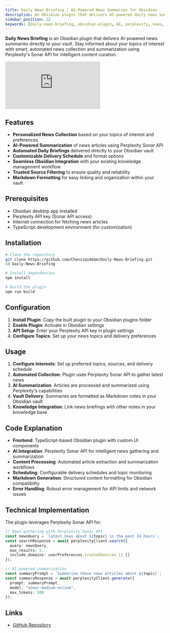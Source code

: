 ```yaml
---
title: Daily News Briefing | AI-Powered News Summaries for Obsidian
description: An Obsidian plugin that delivers AI-powered daily news summaries directly to your vault using Perplexity's Sonar API for intelligent content curation
sidebar_position: 22
keywords: [daily-news-briefing, obsidian-plugin, AI, perplexity, news, summarization, automation]
---
```


**Daily News Briefing** is an Obsidian plugin that delivers AI-powered news summaries directly to your vault. Stay informed about your topics of interest with smart, automated news collection and summarization using Perplexity's Sonar API for intelligent content curation.

<iframe
  className="w-full aspect-video rounded-xl"
  src="https://www.youtube.com/embed/nbbisoqsZDc"
  title="Daily News Briefing Demo"
  frameBorder="0"
  allow="accelerometer; autoplay; clipboard-write; encrypted-media; gyroscope; picture-in-picture"
  allowFullScreen
></iframe>

## Features

* **Personalized News Collection** based on your topics of interest and preferences
* **AI-Powered Summarization** of news articles using Perplexity Sonar API
* **Automated Daily Briefings** delivered directly to your Obsidian vault
* **Customizable Delivery Schedule** and format options
* **Seamless Obsidian Integration** with your existing knowledge management workflow
* **Trusted Source Filtering** to ensure quality and reliability
* **Markdown Formatting** for easy linking and organization within your vault

## Prerequisites

* Obsidian desktop app installed
* Perplexity API key (Sonar API access)
* Internet connection for fetching news articles
* TypeScript development environment (for customization)

## Installation

```bash
# Clone the repository
git clone https://github.com/ChenziqiAdam/Daily-News-Briefing.git
cd Daily-News-Briefing

# Install dependencies
npm install

# Build the plugin
npm run build
```

## Configuration

1. **Install Plugin**: Copy the built plugin to your Obsidian plugins folder
2. **Enable Plugin**: Activate in Obsidian settings
3. **API Setup**: Enter your Perplexity API key in plugin settings
4. **Configure Topics**: Set up your news topics and delivery preferences

## Usage

1. **Configure Interests**: Set up preferred topics, sources, and delivery schedule
2. **Automated Collection**: Plugin uses Perplexity Sonar API to gather latest news
3. **AI Summarization**: Articles are processed and summarized using Perplexity's capabilities
4. **Vault Delivery**: Summaries are formatted as Markdown notes in your Obsidian vault
5. **Knowledge Integration**: Link news briefings with other notes in your knowledge base

## Code Explanation

* **Frontend**: TypeScript-based Obsidian plugin with custom UI components
* **AI Integration**: Perplexity Sonar API for intelligent news gathering and summarization
* **Content Processing**: Automated article extraction and summarization workflows
* **Scheduling**: Configurable delivery schedules and topic monitoring
* **Markdown Generation**: Structured content formatting for Obsidian compatibility
* **Error Handling**: Robust error management for API limits and network issues

## Technical Implementation

The plugin leverages Perplexity Sonar API for:

```typescript
// News gathering with Perplexity Sonar API
const newsQuery = `latest news about ${topic} in the past 24 hours`;
const searchResponse = await perplexityClient.search({
  query: newsQuery,
  max_results: 5,
  include_domains: userPreferences.trustedSources || []
});

// AI-powered summarization
const summaryPrompt = `Summarize these news articles about ${topic}`;
const summaryResponse = await perplexityClient.generate({
  prompt: summaryPrompt,
  model: "sonar-medium-online",
  max_tokens: 500
});
```

## Links

- [GitHub Repository](https://github.com/ChenziqiAdam/Daily-News-Briefing)
